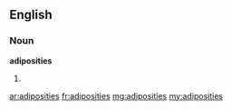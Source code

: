 ==English==

===Noun===
'''adiposities'''
# {{plural of|adiposity}}

[[ar:adiposities]]
[[fr:adiposities]]
[[mg:adiposities]]
[[my:adiposities]]